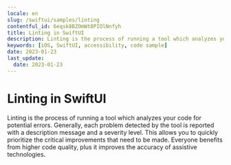 ```yaml
---
locale: en
slug: /swiftui/samples/linting
contentful_id: 6eqsk8BZOmWt8PIOlNnfyh
title: Linting in SwiftUI
description: Linting is the process of running a tool which analyzes your code for potential errors.
keywords: [iOS, SwiftUI, accessibility, code sample]
date: 2023-01-23
last_update:
  date: 2023-01-23
---
```


# Linting in SwiftUI

Linting is the process of running a tool which analyzes your code for potential errors. Generally, each problem detected by the tool is reported with a description message and a severity level. This allows you to quickly prioritize the critical improvements that need to be made. Everyone benefits from higher code quality, plus it improves the accuracy of assistive technologies.

<CodeSample id="linting" platform="swiftui" locale="en"/>
